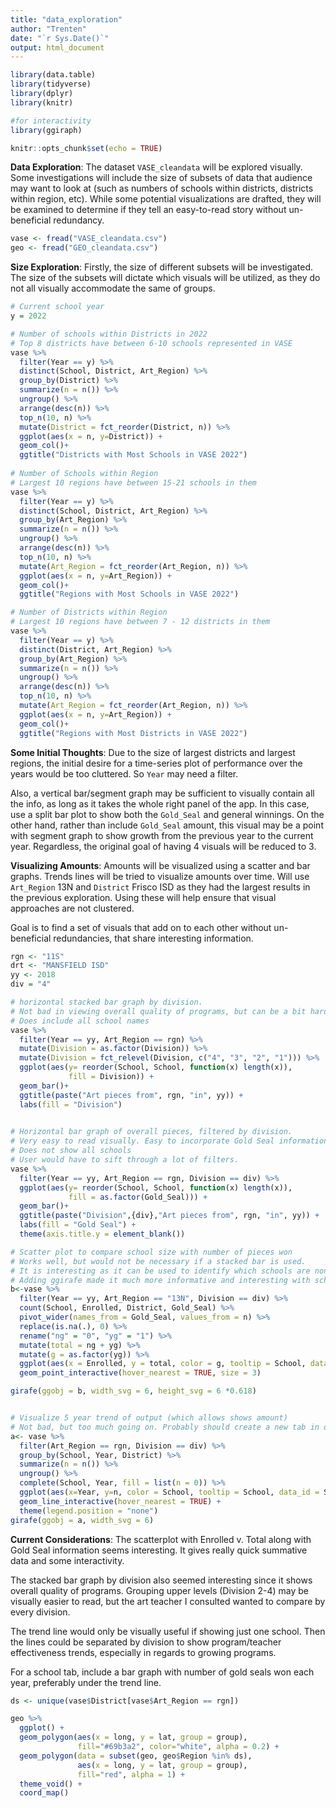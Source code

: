 ```yaml
---
title: "data_exploration"
author: "Trenten"
date: "`r Sys.Date()`"
output: html_document
---
```


```r
library(data.table)
library(tidyverse)
library(dplyr)
library(knitr)

#for interactivity
library(ggiraph)

knitr::opts_chunk$set(echo = TRUE)
```

**Data Exploration**: The dataset `VASE_cleandata` will be explored visually. Some investigations will include the size of subsets of data that audience may want to look at (such as numbers of schools within districts, districts within region, etc). While some potential visualizations are drafted, they will be examined to determine if they tell an easy-to-read story without un-beneficial redundancy.

```r
vase <- fread("VASE_cleandata.csv")
geo <- fread("GEO_cleandata.csv")
```

**Size Exploration**: Firstly, the size of different subsets will be investigated. The size of the subsets will dictate which visuals will be utilized, as they do not all visually accommodate the same of groups.

```r

# Current school year
y = 2022

# Number of schools within Districts in 2022
# Top 8 districts have between 6-10 schools represented in VASE
vase %>%
  filter(Year == y) %>%
  distinct(School, District, Art_Region) %>%
  group_by(District) %>%
  summarize(n = n()) %>%
  ungroup() %>%
  arrange(desc(n)) %>%
  top_n(10, n) %>%
  mutate(District = fct_reorder(District, n)) %>%
  ggplot(aes(x = n, y=District)) +
  geom_col()+
  ggtitle("Districts with Most Schools in VASE 2022")
  
# Number of Schools within Region
# Largest 10 regions have between 15-21 schools in them
vase %>%
  filter(Year == y) %>%
  distinct(School, District, Art_Region) %>%
  group_by(Art_Region) %>%
  summarize(n = n()) %>%
  ungroup() %>%
  arrange(desc(n)) %>%
  top_n(10, n) %>%
  mutate(Art_Region = fct_reorder(Art_Region, n)) %>%
  ggplot(aes(x = n, y=Art_Region)) +
  geom_col()+
  ggtitle("Regions with Most Schools in VASE 2022")

# Number of Districts within Region
# Largest 10 regions have between 7 - 12 districts in them
vase %>%
  filter(Year == y) %>%
  distinct(District, Art_Region) %>%
  group_by(Art_Region) %>%
  summarize(n = n()) %>%
  ungroup() %>%
  arrange(desc(n)) %>%
  top_n(10, n) %>%
  mutate(Art_Region = fct_reorder(Art_Region, n)) %>%
  ggplot(aes(x = n, y=Art_Region)) +
  geom_col()+
  ggtitle("Regions with Most Districts in VASE 2022")

```

**Some Initial Thoughts**: Due to the size of largest districts and largest regions, the initial desire for a time-series plot of performance over the years would be too cluttered. So `Year` may need a filter.

Also, a vertical bar/segment graph may be sufficient to visually contain all the info, as long as it takes the whole right panel of the app. In this case, use a split bar plot to show both the `Gold_Seal` and general winnings. On the other hand, rather than include `Gold_Seal` amount, this visual may be a point with segment graph to show growth from the previous year to the current year. Regardless, the original goal of having 4 visuals will be reduced to 3.

**Visualizing Amounts**: Amounts will be visualized using a scatter and bar graphs. Trends lines will be tried to visualize amounts over time. Will use `Art_Region` 13N and `District` Frisco ISD as they had the largest results in the previous exploration. Using these will help ensure that visual approaches are not clustered. 

Goal is to find a set of visuals that add on to each other without un-beneficial redundancies, that share interesting information.

```r

rgn <- "11S"
drt <- "MANSFIELD ISD"
yy <- 2018
div = "4"

# horizontal stacked bar graph by division. 
# Not bad in viewing overall quality of programs, but can be a bit hard to compare programs by division.
# Does include all school names
vase %>%
  filter(Year == yy, Art_Region == rgn) %>%
  mutate(Division = as.factor(Division)) %>%
  mutate(Division = fct_relevel(Division, c("4", "3", "2", "1"))) %>%
  ggplot(aes(y= reorder(School, School, function(x) length(x)), 
             fill = Division)) +
  geom_bar()+
  ggtitle(paste("Art pieces from", rgn, "in", yy)) +
  labs(fill = "Division")
  

# Horizontal bar graph of overall pieces, filtered by division.
# Very easy to read visually. Easy to incorporate Gold Seal information.
# Does not show all schools
# User would have to sift through a lot of filters.
vase %>%
  filter(Year == yy, Art_Region == rgn, Division == div) %>%
  ggplot(aes(y= reorder(School, School, function(x) length(x)), 
             fill = as.factor(Gold_Seal))) +
  geom_bar()+
  ggtitle(paste("Division",{div},"Art pieces from", rgn, "in", yy)) +
  labs(fill = "Gold Seal") +
  theme(axis.title.y = element_blank())

# Scatter plot to compare school size with number of pieces won
# Works well, but would not be necessary if a stacked bar is used. 
# It is interesting as it can be used to identify which schools are non-traditional
# Adding ggirafe made it much more informative and interesting with school names
b<-vase %>%
  filter(Year == yy, Art_Region == "13N", Division == div) %>%
  count(School, Enrolled, District, Gold_Seal) %>%
  pivot_wider(names_from = Gold_Seal, values_from = n) %>%
  replace(is.na(.), 0) %>%
  rename("ng" = "0", "yg" = "1") %>%
  mutate(total = ng + yg) %>%
  mutate(g = as.factor(yg)) %>%
  ggplot(aes(x = Enrolled, y = total, color = g, tooltip = School, data_id = School))+
  geom_point_interactive(hover_nearest = TRUE, size = 3)

girafe(ggobj = b, width_svg = 6, height_svg = 6 *0.618)


# Visualize 5 year trend of output (which allows shows amount)
# Not bad, but too much going on. Probably should create a new tab in dashboard to view this at a district/school level?
a<- vase %>%
  filter(Art_Region == rgn, Division == div) %>%
  group_by(School, Year, District) %>%
  summarize(n = n()) %>%
  ungroup() %>%
  complete(School, Year, fill = list(n = 0)) %>%
  ggplot(aes(x=Year, y=n, color = School, tooltip = School, data_id = School)) +
  geom_line_interactive(hover_nearest = TRUE) +
  theme(legend.position = "none")
girafe(ggobj = a, width_svg = 6)
```
**Current Considerations**: The scatterplot with Enrolled v. Total along with Gold Seal information seems interesting. It gives really quick summative data and some interactivity. 

The stacked bar graph by division also seemed interesting since it shows overall quality of programs. Grouping upper levels (Division 2-4) may be visually easier to read, but the art teacher I consulted wanted to compare by every division. 

The trend line would only be visually useful if showing just one school. Then the lines could be separated by division to show program/teacher effectiveness trends, especially in regards to growing programs. 

For a school tab, include a bar graph with number of gold seals won each year, preferably under the trend line.

```r

ds <- unique(vase$District[vase$Art_Region == rgn])

geo %>%
  ggplot() +
  geom_polygon(aes(x = long, y = lat, group = group), 
               fill="#69b3a2", color="white", alpha = 0.2) +
  geom_polygon(data = subset(geo, geo$Region %in% ds), 
               aes(x = long, y = lat, group = group), 
               fill="red", alpha = 1) +
  theme_void() +
  coord_map()

```